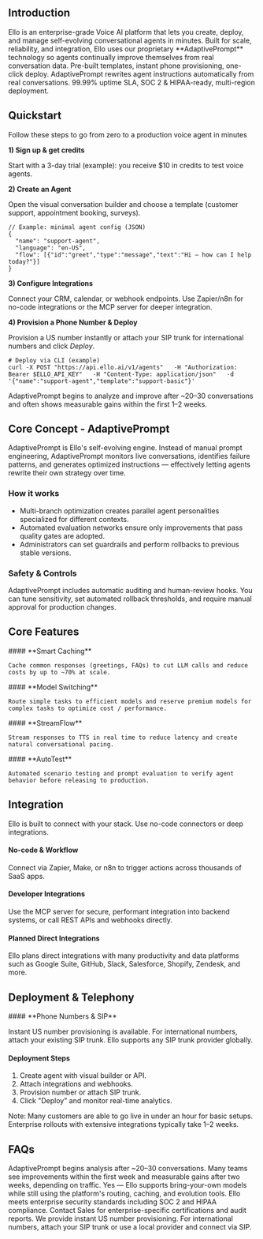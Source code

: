 ## Introduction

<Card icon="sparkles">
  Ello is an enterprise-grade Voice AI platform that lets you create, deploy, and manage self-evolving conversational agents in minutes. Built for scale, reliability, and integration, Ello uses our proprietary **AdaptivePrompt** technology so agents continually improve themselves from real conversation data.

  <Card title="Deploy in minutes">
    Pre-built templates, instant phone provisioning, one-click deploy.
  </Card>
  <Card title="Self-Evolving Agents" horizontal>
    AdaptivePrompt rewrites agent instructions automatically from real  conversations.
  </Card>
  <Card title="Enterprise Ready" horizontal>
    99.99% uptime SLA, SOC 2 & HIPAA-ready, multi-region deployment.
  </Card>
</Card>

## Quickstart

<Card>
  Follow these steps to go from zero to a production voice agent in minutes

  **1) Sign up & get credits**

  Start with a 3-day trial (example): you receive \$10 in credits to test voice agents.

  **2) Create an Agent**

  Open the visual conversation builder and choose a template (customer support, appointment booking, surveys).

  ```
  // Example: minimal agent config (JSON)
  {
    "name": "support-agent",
    "language": "en-US",
    "flow": [{"id":"greet","type":"message","text":"Hi — how can I help today?"}]
  }
  ```

  **3) Configure Integrations**

  Connect your CRM, calendar, or webhook endpoints. Use Zapier/n8n for no-code integrations or the MCP server for deeper integration.

  **4) Provision a Phone Number & Deploy**

  Provision a US number instantly or attach your SIP trunk for international numbers and click _Deploy_.

  ```
  # Deploy via CLI (example)
  curl -X POST "https://api.ello.ai/v1/agents"   -H "Authorization: Bearer $ELLO_API_KEY"   -H "Content-Type: application/json"   -d '{"name":"support-agent","template":"support-basic"}'
  ```

  <Tip>
    AdaptivePrompt begins to analyze and improve after ~20–30 conversations and often shows measurable gains within the first 1–2 weeks.
  </Tip>
</Card>

## Core Concept - AdaptivePrompt

<Card>
  AdaptivePrompt is Ello's self-evolving engine. Instead of manual prompt engineering, AdaptivePrompt monitors live conversations, identifies failure patterns, and generates optimized instructions — effectively letting agents rewrite their own strategy over time.

  ### **How it works**

  - Multi-branch optimization creates parallel agent personalities specialized for different contexts.
  - Automated evaluation networks ensure only improvements that pass quality gates are adopted.
  - Administrators can set guardrails and perform rollbacks to previous stable versions.

  ### **Safety & Controls**

  AdaptivePrompt includes automatic auditing and human-review hooks. You can tune sensitivity, set automated rollback thresholds, and require manual approval for production changes.
</Card>

## Core Features

<Card>
  <Card>
    #### **Smart Caching**

    Cache common responses (greetings, FAQs) to cut LLM calls and reduce costs by up to ~70% at scale.
  </Card>
  <Card>
    #### **Model Switching**

    Route simple tasks to efficient models and reserve premium models for complex tasks to optimize cost / performance.
  </Card>
  <Card>
    #### **StreamFlow**

    Stream responses to TTS in real time to reduce latency and create natural conversational pacing.
  </Card>
  <Card>
    #### **AutoTest**

    Automated scenario testing and prompt evaluation to verify agent behavior before releasing to production.
  </Card>
</Card>

## Integration

<Card>
  Ello is built to connect with your stack. Use no-code connectors or deep integrations.

  #### **No-code & Workflow**

  Connect via Zapier, Make, or n8n to trigger actions across thousands of SaaS apps.

  #### **Developer Integrations**

  Use the MCP server for secure, performant integration into backend systems, or call REST APIs and webhooks directly.

  #### **Planned Direct Integrations**

  Ello plans direct integrations with many productivity and data platforms such as Google Suite, GitHub, Slack, Salesforce, Shopify, Zendesk, and more.
</Card>

## Deployment & Telephony

<Card>
  #### **Phone Numbers & SIP**

  Instant US number provisioning is available. For international numbers, attach your existing SIP trunk. Ello supports any SIP trunk provider globally.

  #### **Deployment Steps**

  1. Create agent with visual builder or API.
  2. Attach integrations and webhooks.
  3. Provision number or attach SIP trunk.
  4. Click "Deploy" and monitor real-time analytics.

  <Note>
    Note: Many customers are able to go live in under an hour for basic setups. Enterprise rollouts with extensive integrations typically take 1–2 weeks.
  </Note>
</Card>

## FAQs

<AccordionGroup>
  <Accordion title="How fast does AdaptivePrompt improve?">
    AdaptivePrompt begins analysis after ~20–30 conversations. Many teams see improvements within the first week and measurable gains after two weeks, depending on traffic.
  </Accordion>
  <Accordion title="Can I use my own models?">
    Yes — Ello supports bring-your-own models while still using the platform's routing, caching, and evolution tools.
  </Accordion>
  <Accordion title="Is Ello secure and compliant?">
    Ello meets enterprise security standards including SOC 2 and HIPAA compliance. Contact Sales for enterprise-specific certifications and audit reports.
  </Accordion>
  <Accordion title="How do I provision numbers for global calls?">
    We provide instant US number provisioning. For international numbers, attach your SIP trunk or use a local provider and connect via SIP.
  </Accordion>
</AccordionGroup>
